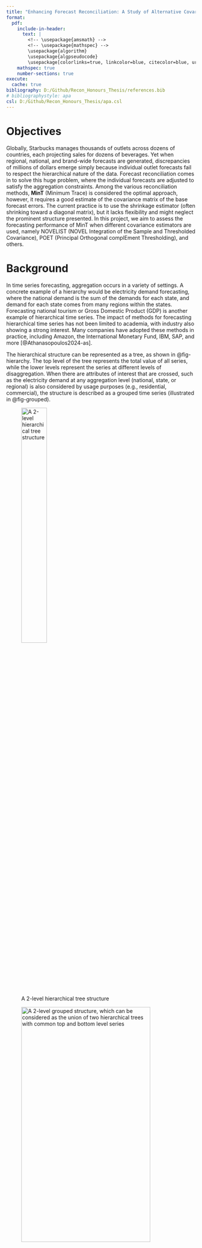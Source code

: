 ```yaml
---
title: "Enhancing Forecast Reconciliation: A Study of Alternative Covariance Estimators"
format: 
  pdf:
    include-in-header:
      text: |
        <!-- \usepackage{amsmath} -->
        <!-- \usepackage{mathspec} -->
        \usepackage{algorithm}
        \usepackage{algpseudocode}
        \usepackage[colorlinks=true, linkcolor=blue, citecolor=blue, urlcolor=blue]{hyperref}
    mathspec: true
    number-sections: true
execute:
  cache: true
bibliography: D:/Github/Recon_Honours_Thesis/references.bib
# bibliographystyle: apa
csl: D:/Github/Recon_Honours_Thesis/apa.csl
---
```


# Objectives

Globally, Starbucks manages thousands of outlets across dozens of countries, each projecting sales for dozens of beverages. Yet when regional, national, and brand-wide forecasts are generated, discrepancies of millions of dollars emerge simply because individual outlet forecasts fail to respect the hierarchical nature of the data. Forecast reconciliation comes in to solve this huge problem, where the individual forecasts are adjusted to satisfy the aggregation constraints. Among the various reconciliation methods, **MinT** (Minimum Trace) is considered the optimal approach, however, it requires a good estimate of the covariance matrix of the base forecast errors. The current practice is to use the shrinkage estimator (often shrinking toward a diagonal matrix), but it lacks flexibility and might neglect the prominent structure presented. In this project, we aim to assess the forecasting performance of MinT when different covariance estimators are used, namely NOVELIST (NOVEL Integration of the Sample and Thresholded Covariance), POET (Principal Orthogonal complEment Thresholding), and others.

# Background

In time series forecasting, aggregation occurs in a variety of settings. A concrete example of a hierarchy would be electricity demand forecasting, where the national demand is the sum of the demands for each state, and demand for each state comes from many regions within the states. Forecasting national tourism or Gross Domestic Product (GDP) is another example of hierarchical time series. The impact of methods for forecasting hierarchical time series has not been limited to academia, with industry also showing a strong interest. Many companies have adopted these methods in practice, including Amazon, the International Monetary Fund, IBM, SAP, and more [@Athanasopoulos2024-as].

The hierarchical structure can be represented as a tree, as shown in @fig-hierarchy. The top level of the tree represents the total value of all series, while the lower levels represent the series at different levels of disaggregation. When there are attributes of interest that are crossed, such as the electricity demand at any aggregation level (national, state, or regional) is also considered by usage purposes (e.g., residential, commercial), the structure is described as a grouped time series (illustrated in @fig-grouped).

![A 2-level hierarchical tree structure](D:/Github/Recon_Honours_Thesis/research_proposal/figs/hierarchical_structure.png){#fig-hierarchy width="40%" height="40%"}

![A 2-level grouped structure, which can be considered as the union of two hierarchical trees with common top and bottom level series](D:/Github/Recon_Honours_Thesis/research_proposal/figs/grouped_structure.png){#fig-grouped width="90%" height="40%"}


For simplicity, we refer to both of these structures as hierarchical time series, we will distinguish between them if and when it is necessary. All hierarchical structures can be represented using matrix algebra:

$$
\boldsymbol{y}_t = \boldsymbol{S} \boldsymbol{b}_t,
$$

where $\boldsymbol{S}$ is a summing matrix of order $n \times n_b$ which aggregates the bottom-level series $\boldsymbol{b}_t \in \mathbb{R}^{n_b}$ to the series at aggregation levels above. The $n$-vector $\boldsymbol{y}_t \in \mathbb{R}^n$ contains all observations at time $t$.

The summing matrix $\boldsymbol{S}$ for the tree structure in @fig-hierarchy is:

$$
\boldsymbol{S} = 
\left[
\begin{array}{cccc}
1 & 1 & 1 & 1 \\
1 & 1 & 0 & 0 \\
0 & 0 & 1 & 1 \\
\multicolumn{4}{c}{\boldsymbol{I_4}}
\end{array}
\right].
$$

# Methodology

\color{red}

Assume we produce h-step-ahead base forecasts $\hat{\boldsymbol{b}}_h$ for the bottom-level series, obtained by any prediction methods. Then pre-multiplying them by $\boldsymbol{S}$ we get: 

$$
\tilde{\boldsymbol{y}}_h = \boldsymbol{S} \hat{\boldsymbol{b}}_h .
$$ {#eq-sb}

We refer to $\tilde{\boldsymbol{y}}_h$ as coherent forecasts, as they respect the aggregation structure. We also refer to this way of obtaining coherent forecasts by summing the bottom-level forecasts as the bottom-up approach. However, generating forecasts this way is anchored only to prediction models at a single level, and will not be utilising the information from other levels. This drawback applies to the top-down and middle-out approaches. For example, the bottom-level data can be very noisy or even intermittent, and the higher-level data might be smoother due to the aggregation. 

Another issue with expressing reconciled methods as in @eq-sb is that it restricts the reconciliation to only single-level approaches. Thus, @Hyndman2011-jv suggested a generalised expression for all existing methods, which also provides a framework for new methods to be developed:

$$
\tilde{\boldsymbol{y}}_h = \boldsymbol{S} \boldsymbol{G} \hat{\boldsymbol{y}}_h,
$$ {#eq-sgy}

for a suitable $n_b \times n$ matrix $\boldsymbol{G}$. $\boldsymbol{G}$ maps the base forecasts of all levels $\hat{\boldsymbol{y}}_h$ down into the bottom level, which is then aggregated to the higher levels by $\boldsymbol{S}$.

The choice of $\boldsymbol{G}$ determines the composition of reconciled forecasts $\tilde{\boldsymbol{y}}_h$. Methods are developed to estimate $\boldsymbol{G}$, the first attempts at least squares forecast reconciliation were made by @Hyndman2011-jv.

They proposed the optimal $\boldsymbol{G}$ based on the regression model:

$$
\hat{\boldsymbol{y}}_h = \boldsymbol{S} \boldsymbol{\beta}_h + \boldsymbol{\epsilon}_h,
$$

where $\boldsymbol{\epsilon}_h = \tilde{\boldsymbol{y}}_h - \hat{\boldsymbol{y}}_h$ is the coherency error with variance $\boldsymbol{V}_h$. This led to the GLS solution: $\boldsymbol{G} = (\boldsymbol{S}' \boldsymbol{V}_h^{-1} \boldsymbol{S})^{-1} \boldsymbol{S}' \boldsymbol{V}_h^{-1}$.

However, the covariance matrix $\boldsymbol{V}_h$ is unknown (and later shown by @Wickramasuriya2019-xq to be unidentifiable), and replaced by an identity matrix. The method then collapses into an OLS solution: $\boldsymbol{G} = (\boldsymbol{S}' \boldsymbol{S})^{-1} \boldsymbol{S}'$.

An obvious drawback of the OLS solution is that it weights all series in any level equally, regardless of its scale or forecast error variance. The issue prompted @Hyndman2016-ic to propose a WLS solution, where the series are weighted by the inverse variances of the base forecast errors. The WLS solution is $\boldsymbol{G} = (\boldsymbol{S}' \boldsymbol{\Lambda}_h^{-1} \boldsymbol{S})^{-1} \boldsymbol{S}' \boldsymbol{\Lambda}_h^{-1}$. $\boldsymbol{\Lambda}_h = \text{diag} (\boldsymbol{W}_h)$ and $\boldsymbol{W}_h = Var(\boldsymbol{y}_h - \hat{\boldsymbol{y}}_h)$.

## Minimum Trace (MinT) Reconciliation

@Wickramasuriya2019-xq reframed the problem as minimising the variances of all reconciled forecasts from @eq-sgy. They showed that this is equivalent to minimising the trace of the base forecast error covariance matrix (sum of the diagonal elements - the variances). This is known as the Minimum Trace (MinT) reconciliation method. The MinT solution is given by

$$
\boldsymbol{G} = (\boldsymbol{S}' \boldsymbol{W}_h^{-1} \boldsymbol{S})^{-1}
\boldsymbol{S}' \boldsymbol{W}_h^{-1}
$$

and $\boldsymbol{W}_h$ is the covariance matrix of the h-step-ahead base forecast errors.

@Wickramasuriya2019-xq also showed that MinT is an algebraic generalisation of the GLS, and the OLS and WLS methods are special cases of MinT when $\boldsymbol{W}_h$ is an identity and a diagonal matrix, respectively. 

The MinT solution hinges on a reliable, positive-definite estimate of $\boldsymbol{W}_h$, which is challenging to estimate in high-dimensional setting. Therefore, we will be exploring alternative covariance estimators.



## Alternative Covariance Estimators

We reconstruct the estimator of $\boldsymbol{W}_h$ as $\hat{\boldsymbol{W}}_h = k_h \, g(\hat{\boldsymbol{W}}_1)$, where $k_h > 0$. The function $g(.)$ is an estimator of the unbiased sample covariance matrix of the in-sample one-step-ahead base forecast errors $\hat{\boldsymbol{W}}_1 = \frac{1}{T} \sum_{t=1}^{T} \hat{\boldsymbol{e}}_{t} \hat{\boldsymbol{e}}_{t}'$, and $T$ is the length of series' time dimension.

<!-- $\boldsymbol{e}}_{t|t-1}$ we keep things simplified without the conditional subscript -->

### (a) Shrinkage {-}

The proposed MinT approach by @Wickramasuriya2019-xq uses the shrinkage estimator from @Schafer2005-yw. It guarantees positive definiteness and variance reduction for the covariance matrix, especially when the total number of series $n>T$. The shrinkage estimator is given by:

$$
\hat{\boldsymbol{W}}^{shr}_{1} = \lambda_D \hat{\boldsymbol{W}}_{1, D} + (1 - \lambda_D) \hat{\boldsymbol{W}}_1,
$$

where $\hat{\boldsymbol{W}}_{1, D}$ is a diagonal matrix comprising the diagonal entries of $\hat{\boldsymbol{W}}_1$. We refer to any $\lambda \in [0,1]$ as the shrinkage intensity parameter, the subscript specifies which estimator it belongs to. This approach shrinks the covariance matrix $\hat{\boldsymbol{W}}_1$ towards its diagonal matrix, meaning the off-diagonal elements are shrunk towards zero while the diagonal ones remain unchanged.

@Schafer2005-yw also proposed an estimate of the optimal shrinkage intensity parameter $\lambda_D$:

$$
\hat{\lambda}_D = \frac{\sum_{i \neq j} \widehat{Var}(\hat{r}_{ij})} 
{\sum_{i \neq j} \hat{r}_{ij}^2}
$$

where $\hat{r}_{ij}$ is the $ij$th element of $\hat{\boldsymbol{R}}_1$, the 1-step-ahead sample correlation matrix (obtained from $\hat{\boldsymbol{W}}_1$).

The optimal $\lambda_D$ is obtained by minimising the mean squared error of $\hat{\boldsymbol{W}}_1$: $MSE(\hat{\boldsymbol{W}}_1) = Bias(\hat{\boldsymbol{W}}_1)^2 + Var(\hat{\boldsymbol{W}}_1)$. More specifically, we trade the unbiasedness of the sample covariance matrix for a lower variance. The objective function itself does not take into account any possible principal components structure in the data, and is not flexible enough since it shrinks all off-diagonal elements equally towards zeros.

- Screeplot of eigenvalues

### (b) NOVELIST {-}

The NOVELIST (NOVEL Integration of the Sample and Thresholded Covariance) estimator, proposed by @Huang2019-ua, is currently the main focus of this research project. \textcolor{red}{It introduces a way to control the target matrix's sparsity, retaining strong correlations while discarding weak, noisy correlations. NOVELIST offers more flexibility than the shrinkage estimator, however, it does not guarantee to be positive definite.}

The method is based on the idea of soft-thresholding the sample covariance matrix, then performing shrinkage towards this thresholded version. This introduces an extra parameter, the threshold $\delta$, which is used to control the amount of soft-thresholding. The NOVELIST estimator is given by:

$$
\hat{\boldsymbol{W}}^{N}_{1} = \lambda_{\delta} \hat{\boldsymbol{W}}_{1, \delta} + (1 - \lambda_{\delta}) \hat{\boldsymbol{W}}_1,
$$ {#eq-novelist-cov}

where $\hat{\boldsymbol{W}}_{1, \delta}$ is the thresholded version of $\hat{\boldsymbol{W}}_{1}$. By convenient setting, we can rewrite it in terms of correlation:

$$
\hat{\boldsymbol{R}}^{N}_{1} = \lambda_{\delta} \hat{\boldsymbol{R}}_{1,\delta} + (1 - \lambda_{\delta}) \hat{\boldsymbol{R}}_1,
$$ {#eq-novelist-cor}

In this setting, $\hat{\boldsymbol{R}}_{1,\delta}$ is the thresholded correlation matrix, where each element is regularised by:

$$
\hat{r}_{1,ij}^\delta = \text{sign}(\hat{r}_{1,ij}) \, 
\text{max}(|\hat{r}_{1,ij}| - \delta, \; 0),
$$ {#eq-soft-thr}

where $\delta \in [0,1]$ is the threshold parameter. For a given threshold $\delta$, @Huang2019-ua derived an analytical expression for the optimal shrinkage intensity parameter $\lambda(\delta)$ using Ledoit-Wolf's lemma [@Ledoit2003-qv], following similar logic to @Schafer2005-yw. It can be computed as:

<!-- - \textcolor{red}{@Huang2019-ua mentioned Ledoit-Wolf's lemma} -->

$$
\hat{\lambda}(\delta) = \frac{
  \sum_{i \neq j} \widehat{Var}(\hat{r}_{1,ij}) \; \boldsymbol{1}(|\hat{r}_{1,ij}| \leq \delta)
} {
  \sum_{i \neq j} (\hat{r}_{1,ij} - \hat{r}_{1,ij}^\delta)^2
},
$$ {#eq-lambda-thr}

where $\boldsymbol{1}(.)$ is the indicator function.

On the other hand, the optimal threshold $\delta^*$ does not have a closed-form solution, and is typically obtained by executing a rolling-window cross-validation procedure. The idea is to find the threshold $\hat{\delta^*}$, with the corresponding $\hat{\lambda}^*$ and $\hat{\boldsymbol{R}}^{N}_{1}(\hat{\delta^*}, \hat{\lambda}^*)$, that minimises the average out-of-sample reconciled forecast errors. The formal algorithm is given in the @sec-novelist_cv Appendix. Although it is not required to fit forecasting models multiple times, the cross-validation procedure is still computationally expensive as it computes the NOVELIST estimator and perform reconciliation for each threshold value.

Note that when $\delta \in \bigl[ \text{max}_{i \neq j}|\hat{r}_{1,ij}|, \; 1 \bigr]$, the NOVELIST estimator collapses to the shrinkage estimator, and when $\delta = 0$, it becomes the sample covariance matrix.


### (c) POET {-}

The POET (Principal Orthogonal complEment Thresholding) estimator, proposed by @Fan2013-jz, is another "sparse" + "non-sparse" covariance estimator. It takes the latent factors into account, and is appealing when there are common drivers in the time series within the hierarchy.

The POET method starts by decomposing the correlation matrix $\hat{\boldsymbol{R}}_1$ into a prominent principle components part (low-rank) and a orthogonal complement part $\hat{\boldsymbol{R}}_{1, K}$ (the correlation matrix after removing the first $K$ principal components). Then it applies thresholding to $\hat{\boldsymbol{R}}_{1, K}$. The POET estimator is given by:

$$
\hat{\boldsymbol{R}}^{K}_{1} = \sum_{k = 1}^K \hat{\gamma}_k \hat{\boldsymbol{\xi}}_k \hat{\boldsymbol{\xi}}_k' + T(\hat{\boldsymbol{R}}_{1, K})
$$

where $\hat{\gamma}_k$ and $\hat{\boldsymbol{\xi}}_k$ are the $k$th largest eigenvalue and the corresponding eigenvector of the sample covariance matrix, respectively, and $T(.)$ is the thresholding function, which can be either soft-thresholding, hard-thresholding, or others.


### (d) PC-adjusted NOVELIST {-}

This approach is best of both worlds, leveraging the strengths of both NOVELIST and POET. The PC-adjusted (Principal-Component-adjusted) NOVELIST overcomes the shortcomings of the current shrinkage estimator, taking prominent PCs into account while also offers extra flexibility. The idea is to apply the NOVELIST estimator to the orthogonal complement part $\hat{\boldsymbol{R}}_{1, K}$, and then add the principal components part back. The PC-adjusted NOVELIST estimator is formulated as:

$$
\hat{\boldsymbol{R}}^{N, K}_{1} = \sum_{k = 1}^K \hat{\gamma}_k \hat{\boldsymbol{\xi}}_k \hat{\boldsymbol{\xi}}_k' + \hat{\boldsymbol{R}}^{N}_{1, K}
\; ,
$$

where $\hat{\boldsymbol{R}}^{N}_{1, K}$ is the NOVELIST estimator applied to the orthogonal complement part $\hat{\boldsymbol{R}}_{1, K}$. Similar to the NOVELIST estimator, $\hat{\boldsymbol{R}}^{N, K}_{1}$ is not guaranteed to be positive definite.

Methods to ensure positive definiteness of the NOVELIST estimator (and its PC-adjusted variant) will be explored and studied in the project. @Huang2019-ua proposed to diagonalise the NOVELIST
estimator and replace any eigenvalues that fall under a certain small positive threshold by the value of that threshold. Alternatively, we can implement the algorithm of @Higham2002-te that computes the nearest positive definite matrix to a given matrix.


# Experimental Design

The experimental design is to simulate a hierarchical time series data set, then apply the MinT reconciliation method with different covariance estimators. The data set will be split into training and test sets. In case of cross-validation, the training set will be further split into training and validation sets. The data generating process is described in @sec-dgp Appendix.

- Put some graphs here

# Timeline & Milestones

```r
#| echo: false
#| message: false
#| warning: false
library(tibble)
library(knitr)

tibble(
  Period = c(
    "March - April", 
    "May", 
    "June",
    "July", 
    "August - September",
    "October"
  ),
  Task = c(
    "Literature review, methods implementation (shrinkage, NOVELIST) + simulation framework",
    "Simulation + NOVELIST assessment",
    "Experiments with POET and PC-adjusted NOVELIST",
    "Exploration of other high-dimensional covariance estimators",
    "Real-world application + evaluation",
    "Final writing + submission"
  ),
  Deliverable = c(
    "Main codes + paper draft",
    "Results: NOVELIST",
    "Results: POET & PC-adjusted NOVELIST",
    "Results: other estimators",
    "Application completed",
    "Thesis manuscript"
  )
) %>%
  kable(caption = "Project Timeline and Key Milestones")
```


# Expected Contributions

\pagebreak

# Appendix {#sec-appendix} 

## Algorithm: NOVELIST cross-validation for optimal threshold $\delta^*$ {#sec-novelist_cv}

```{=latex}
\begin{algorithm}
\caption{Cross-validation procedure}
\begin{algorithmic}[1]

\State \textbf{Input:} Observations and fitted values $\boldsymbol{y}_t, \hat{\boldsymbol{y}}_t \in \mathbb{R}^n$ for $t = 1,\dots,T$, set of threshold candidates $\Delta$, window size $v$.

\State $\hat{\boldsymbol{e}}_t = \boldsymbol{y}_t - \hat{\boldsymbol{y}}_t$ for $t = 1,\dots,T$

\For{$i = v:T-1$ do}
    \State $j = i - v +1$
    \State $\hat{\boldsymbol{W}}_j = \frac{1}{v} \sum_{t=j}^{i} \hat{\boldsymbol{e}}_{t} \hat{\boldsymbol{e}}_{t}'$
    \State $\hat{\boldsymbol{D}}_j = \text{diag}(\hat{\boldsymbol{W}}_j)$
    \State $\hat{\boldsymbol{R}}_j = \hat{\boldsymbol{D}}_j^{-1/2} \hat{\boldsymbol{W}}_j \hat{\boldsymbol{D}}_j^{-1/2}$
    \For{$\delta \in \Delta$}
        \State Compute thresholded correlation $\hat{\boldsymbol{R}}_{j,\delta}$ using Equation 5
        \State Compute $\hat{\lambda}_{j,\delta}$ using Equation 6
        \State Compute $\hat{\boldsymbol{R}}^{N}_{j,\delta}$ using Equation 4
        \State $\hat{\boldsymbol{W}}^{N}_{j,\delta} = \hat{\boldsymbol{D}}_j^{1/2} \hat{\boldsymbol{R}}^{N}_{j,\delta} \hat{\boldsymbol{D}}_j^{1/2}$
        \State $\boldsymbol{G} = (\boldsymbol{S}' \hat{\boldsymbol{W}}^{N^{-1}}_{j,\delta} \boldsymbol{S})^{-1} \boldsymbol{S}' \hat{\boldsymbol{W}}^{N^{-1}}_{j,\delta}$
        \State Reconciled forecasts $\tilde{\boldsymbol{y}}_{i+1 | \delta} = \boldsymbol{S} \boldsymbol{G} \hat{\boldsymbol{y}}_{i+1}$
        \State $\tilde{\boldsymbol{e}}_{i+1 | \delta} = \boldsymbol{y}_{i+1} - \tilde{\boldsymbol{y}}_{i+1 | \delta}$
    \EndFor
\EndFor

\State $\text{MSE}_{\delta} = \frac{1}{T-v} \sum_{i=v}^{T-1} (\tilde{\boldsymbol{e}}_{i+1 | \delta})^2$ for each $\delta \in \Delta$
\State $\hat{\delta}^* = \arg\min_{\delta \in \Delta} \text{MSE}_{\delta}$
\State Compute $\hat{\lambda}^*$ on all training data using $\hat{\delta}^*$
\State Compute $\hat{\boldsymbol{R}}_1^*$ using $\hat{\delta}^*$ and $\hat{\lambda}^*$ on all training data, using Equation 3

\State \textbf{Output:} Estimate of optimal $\hat{\delta}^*$

\end{algorithmic}
\end{algorithm}
```

<!-- ![NOVELIST cross-validation procedure](D:/Github/Recon_Honours_Thesis/research_proposal/figs/novelist_cv_algo.png){#fig-novelist_cv height=70%} -->

## Data generating progress design {#sec-dgp}

The designed data generating process for bottom-level series is a stationary VAR(1) process, with the following structure:

$$
\boldsymbol{b}_t = \boldsymbol{A} \boldsymbol{b}_{t-1} + \boldsymbol{\epsilon}_t,
$$

where $\boldsymbol{A}$ is a $n_b \times n_b$ block diagonal matrix of autoregressive coefficients $\boldsymbol{A} = diag(\boldsymbol{A}_1, \ldots, \boldsymbol{A}_m)$, with each $\boldsymbol{A}_i$ being a $n_{b,i} \times n_{b,i}$ matrix. The block diagonal structure ensures that the time series are grouped into $m$ groups, with each group having its own autoregressive coefficients. This aim to simulate the interdependencies between the time series within each group, where reconciliation will be better performed than the usual base forecasts.

The model is added with a Gaussian innovation process $\boldsymbol{\epsilon}_t$, with covariance matrix $\Sigma$. The covariance matrix $\Sigma$ is generated specifically in the following way:

1. A compound symmetric correlation matrix is used for each block of size $n_{b,i}$ in $\boldsymbol{A}_i$, where the coefficients are sampled from a uniform distribution between 0 and 1.

2. The correlations between different blocks are imposed using the Algorithm 1 in @Hardin2013-wu.

3. The covariance matrix $\Sigma$ is then constructed by uniform sampling of standard deviations, in a range of $[\sqrt{2}, \sqrt{6}]$, for all $n_b$ series.

We have an option to randomly flip the signs of the covariance elements, which will create a more realistic structure in the innovation process. This can be done by pre- and post-multiplying $\Sigma$ by a random diagonal matrix $V$ with entries sampled from $\{-1, 1\}$, yielding $\Sigma' = V \Sigma V$.




\pagebreak

# References







